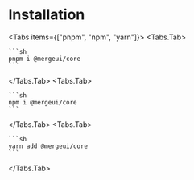 
# Installation

<Tabs items={["pnpm", "npm", "yarn"]}>
  <Tabs.Tab>

    ```sh
    pnpm i @mergeui/core
    ```

  </Tabs.Tab>
  <Tabs.Tab>

    ```sh
    npm i @mergeui/core
    ```

  </Tabs.Tab>
  <Tabs.Tab>
  
    ```sh
    yarn add @mergeui/core
    ```
  
  </Tabs.Tab>
</Tabs>
